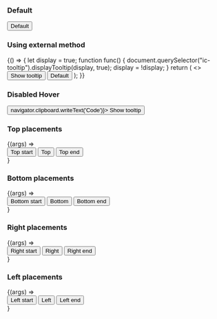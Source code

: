 

<Meta title="React Components/Tooltip" component={IcTooltip} />

<Description markdown={readme} />

### Default

<Canvas>
  <Story name="Default">
    <IcTooltip
      label="This is a description of the button"
      target="test-button-default"
      >
      <button aria-describedby="ic-tooltip-test-button-default" id="test-button-default">
        Default
      </button>
    </IcTooltip>
  </Story>
</Canvas>

### Using external method

<Canvas>
  <Story name="Using external method">
    {() => {
      let display = true;
      function func() {
        document.querySelector("ic-tooltip").displayTooltip(display, true);
        display = !display;
      }
      return (
        <>
          <button onClick={func}>Show tooltip</button>
          <IcTooltip
            label="This is a description of the button"
            target="test-button-default"
            >
            <button aria-describedby="ic-tooltip-test-button-default" id="test-button-default">
              Default
            </button>
          </IcTooltip>
        </>
      );
    }}
  </Story>
</Canvas>

### Disabled Hover

<Canvas>
  <Story name="Disabled Hover">
    <IcTooltip
      label="This shows 'Code' has been copied"
      target="test-button-disable-hover"
      disableHover
      >
      <button aria-describedby="ic-tooltip-test-button-disable-hover" id="test-button-disable-hover" onClick={() => navigator.clipboard.writeText('Code')}>
        Show tooltip
      </button>
    </IcTooltip>
  </Story>
</Canvas>

### Top placements

<Canvas>
  <Story name="Top placements">
    {(args) =>
      <div style={{"margin": "40px"}}>
        <IcTooltip
          placement="top-start"
          label="This is a description of the button"
          target="test-button-top-start"
        >
          <button
          id="test-button-top-start" 
          aria-describedby="ic-tooltip-test-button-top-start">
            Top start
          </button>
        </IcTooltip>
        <IcTooltip
          placement="top"
          label="This is a description of the button"
          target="test-button-top"
        >
          <button 
          id="test-button-top"
          aria-describedby="ic-tooltip-test-button-top">
            Top
          </button>
        </IcTooltip>
        <IcTooltip
          placement="top-end"
          label="This is a description of the button"
          target="test-button-top-end"
        >
          <button 
          id="test-button-top-end"
          aria-describedby="ic-tooltip-test-button">
            Top end
          </button>
        </IcTooltip>
      </div>
    }
  </Story>
</Canvas>

### Bottom placements

<Canvas>
  <Story name="Bottom placements">
    {(args) =>
      <div style={{"margin": "40px"}}>
        <IcTooltip
          placement="bottom-start"
          label="This is a description of the button"
          target="test-button-bottom-start"
        >
          <button 
          id="test-button-bottom-start"
          aria-describedby="ic-tooltip-test-button-bottom-start">
            Bottom start
          </button>
        </IcTooltip>
        <IcTooltip
          placement="bottom"
          label="This is a description of the button"
          target="test-button-bottom"
        >
          <button 
          id="test-button-bottom"
          aria-describedby="ic-tooltip-test-button-bottom">
            Bottom
          </button>
        </IcTooltip>
        <IcTooltip
          placement="bottom-end"
          label="This is a description of the button"
          target="test-button-bottom-end"
        >
          <button
          id="test-button-bottom-end" aria-describedby="ic-tooltip-test-button-bottom-end">
          Bottom end
          </button>
        </IcTooltip>
      </div>
    }
  </Story>
</Canvas>

### Right placements

<Canvas>
  <Story name="Right placements">
    {(args) =>
      <div style={{"margin": "40px"}}>
        <IcTooltip
          placement="right-start"
          label="This is a description of the button"
          target="test-button-right-start"
        >
          <button 
          id="test-button-right-start"
          aria-describedby="ic-tooltip-test-button-right-start">
          Right start
          </button>
        </IcTooltip>
        <IcTooltip
          placement="right"
          label="This is a description of the button"
          target="test-button-right"
        >
          <button 
          id="test-button-right"
          aria-describedby="ic-tooltip-test-button-right">
          Right
          </button>
        </IcTooltip>
        <IcTooltip
          placement="right-end"
          label="This is a description of the button"
          target="test-button-right-end"
        >
          <button 
          id="test-button-right-end"
          aria-describedby="ic-tooltip-test-button-right-end">
            Right end
          </button>
        </IcTooltip>
      </div>
    }
  </Story>
</Canvas>

### Left placements

<Canvas>
  <Story name="Left placements">
    {(args) =>
      <div style={{"marginLeft": "40px"}}>
        <IcTooltip
          placement="left-start"
          label="This is a description of the button"
          target="test-button-left-start"
        >
          <button 
          id="test-button-left-start"
          aria-describedby="ic-tooltip-test-button-left-start">
          Left start
          </button>
        </IcTooltip>
        <IcTooltip
          placement="left"
          label="This is a description of the button"
          target="test-button-left"
        >
          <button 
          id="test-button-left" aria-describedby="ic-tooltip-test-button-left">
            Left
          </button>
        </IcTooltip>
        <IcTooltip
          placement="left-end"
          label="This is a description of the button"
          target="test-button-left-end"
        >
          <button
          id="test-button-left-end" aria-describedby="ic-tooltip-ic-tooltip-test-button">
          Left end
          </button>
        </IcTooltip>
      </div>
    }
  </Story>
</Canvas>




